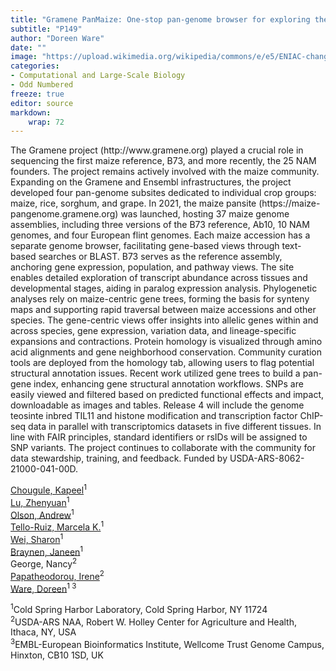 ```yaml
---
title: "Gramene PanMaize: One-stop pan-genome browser for exploring the rich genetic diversity in maize"
subtitle: "P149"
author: "Doreen Ware"
date: ""
image: "https://upload.wikimedia.org/wikipedia/commons/e/e5/ENIAC-changing_a_tube.jpg"
categories: 
- Computational and Large-Scale Biology
- Odd Numbered
freeze: true
editor: source
markdown: 
    wrap: 72
---
```


The Gramene project (http://www.gramene.org) played a crucial role in sequencing the first maize reference, B73, and more recently, the 25 NAM founders. The project remains actively involved with the maize community. Expanding on the Gramene and Ensembl infrastructures, the project developed four pan-genome subsites dedicated to individual crop groups: maize, rice, sorghum, and grape. In 2021, the maize pansite (https://maize-pangenome.gramene.org) was launched, hosting 37 maize genome assemblies, including three versions of the B73 reference, Ab10, 10 NAM genomes, and four European flint genomes. Each maize accession has a separate genome browser, facilitating gene-based views through text-based searches or BLAST. B73 serves as the reference assembly, anchoring gene expression, population, and pathway views. The site enables detailed exploration of transcript abundance across tissues and developmental stages, aiding in paralog expression analysis. Phylogenetic analyses rely on maize-centric gene trees, forming the basis for synteny maps and supporting rapid traversal between maize accessions and other species. The gene-centric views offer insights into allelic genes within and across species, gene expression, variation data, and lineage-specific expansions and contractions. Protein homology is visualized through amino acid alignments and gene neighborhood conservation. Community curation tools are deployed from the homology tab, allowing users to flag potential structural annotation issues. Recent work utilized gene trees to build a pan-gene index, enhancing gene structural annotation workflows. SNPs are easily viewed and filtered based on predicted functional effects and impact, downloadable as images and tables. Release 4 will include the genome teosinte inbred TIL11 and histone modification and transcription factor ChIP-seq data in parallel with transcriptomics datasets in five different tissues. In line with FAIR principles, standard identifiers or rsIDs will be assigned to SNP variants. The project continues to collaborate with the community for data stewardship, training, and feedback. Funded by USDA-ARS-8062-21000-041-00D.

<a href='mailto:kchougul@cshl.edu'>Chougule, Kapeel</a><sup>1</sup><br><a href='mailto:luj@cshl.edu'>Lu, Zhenyuan</a><sup>1</sup><br><a href='mailto:olson@cshl.edu'>Olson, Andrew</a><sup>1</sup><br><a href='mailto:mmonaco@cshl.edu'>Tello-Ruiz, Marcela K.</a><sup>1</sup><br><a href='mailto:weix@cshl.edu'>Wei, Sharon</a><sup>1</sup><br><a href='mailto:braynen@cshl.edu'>Braynen, Janeen</a><sup>1</sup><br>George, Nancy<sup>2</sup><br><a href='mailto:irenep@ebi.ac.uk'>Papatheodorou, Irene</a><sup>2</sup><br><a href='mailto:ware@cshl.edu'>Ware, Doreen</a><sup>1 3</sup><br>

<sup>1</sup>Cold Spring Harbor Laboratory, Cold Spring Harbor, NY 11724<br><sup>2</sup>USDA-ARS NAA, Robert W. Holley Center for Agriculture and Health, Ithaca, NY, USA<br><sup>3</sup>EMBL-European Bioinformatics Institute, Wellcome Trust Genome Campus, Hinxton, CB10 1SD, UK<br>